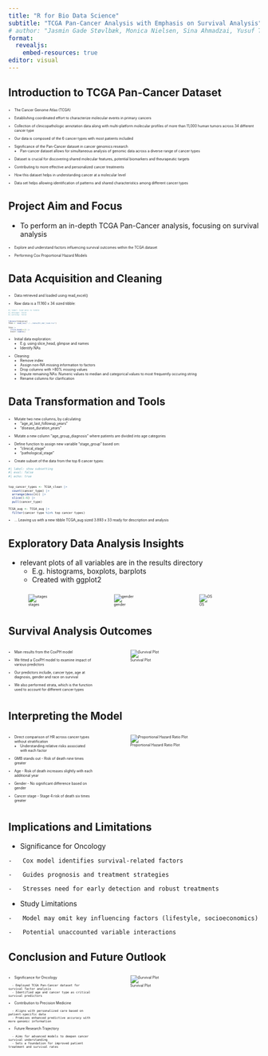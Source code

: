 ```yaml
---
title: "R for Bio Data Science"
subtitle: "TCGA Pan-Cancer Analysis with Emphasis on Survival Analysis"
# author: "Jasmin Gade Støvlbæk, Monica Nielsen, Sina Ahmadzai, Yusuf Tunc"
format:
  revealjs:
    embed-resources: true
editor: visual
---
```


## Introduction to TCGA Pan-Cancer Dataset  
::: {style="font-size: 50%;"}
::: fragment
-   The Cancer Genome Atlas (TCGA)
:::
:::

::: {style="font-size: 50%;"} 
::: fragment
-   Establishing coordinated effort to characterize molecular events in primary cancers
:::
:::

::: {style="font-size: 50%;"}
::: fragment
-   Collection of clinicopathologic annotation data along with multi-platform molecular profiles of more than 11,000 human tumors across 34 different cancer type
:::
:::

::: {style="font-size: 50%;"}
::: fragment
-   Our data is composed of the 6 cancer types with most patients included
:::
:::

::: {style="font-size: 50%;"}
::: fragment
-   Significance of the Pan-Cancer dataset in cancer genomics research
     - Pan-cancer dataset allows for simultaneous analysis of genomic data across a diverse range of cancer types
:::
:::

::: {style="font-size: 50%;"}
::: fragment
-   Dataset is crucial for discovering shared molecular features, potential biomarkers and theurapeutic targets
:::
:::

::: {style="font-size: 50%;"}
::: fragment
-   Contributing to more effective and personalized cancer treatments
:::
:::

::: {style="font-size: 50%;"}
::: fragment
-   How this dataset helps in understanding cancer at a molecular level
:::
:::

::: {style="font-size: 50%;"}
::: fragment
-   Data set helps allowing identification of patterns and shared characteristics among different cancer types\
:::
:::

## Project Aim and Focus

-   To perform an in-depth TCGA Pan-Cancer analysis, focusing on survival analysis

::: {style="font-size: 50%;"}
::: fragment
-   Explore and understand factors influencing survival outcomes within the TCGA dataset
:::
:::

::: {style="font-size: 50%;"}
::: fragment 
- Performing Cox Proportional Hazard Models 
:::
:::

## Data Acquisition and Cleaning
::: {style="font-size: 50%;"}
::: fragment
-   Data retrieved and loaded using read_excel()
:::
:::

::: {style="font-size: 50%;"}
::: fragment
-   Raw data is a 11.160 x 34 sized tibble:
:::
:::

::: {style="font-size: 30%;"}
::: fragment
```r
#| label: load data to tibble
#| message: false
#| warning: false


library(tidyverse)
TCGA <- read_tsv("./../data/01_dat_load.tsv")

TCGA |> 
  slice_head(n=3) |> 
  knitr::kable()

```
:::
:::

::: {style="font-size: 50%;"}
::: fragment
-   Initial data exploration: 
    -   E.g. using slice_head, glimpse and names
    -   Identify NAs
:::
:::

::: {style="font-size: 50%;"}
::: fragment
-   Cleaning: 
    -   Remove index
    -   Assign non-NA missing information to factors
    -   Drop columns with >80% missing values
    -   Impute remaining NAs: Numeric values to median and categorical values to most frequently occuring string
    -   Rename columns for clarification
:::
:::


## Data Transformation and Tools

::: {style="font-size: 50%;"}
::: fragment
-   Mutate two new columns, by calculating: 
    -   "age_at_last_followup_years"
    -   "disease_duration_years" 
:::
:::

::: {style="font-size: 50%;"}
::: fragment
-   Mutate a new column "age_group_diagnosis" where patients are divided into age categories
:::
:::

::: {style="font-size: 50%;"}
::: fragment
-   Define function to assign new variable "stage_group" based om: 
    -   "clinical_stage"
    -   "pathological_stage" 
:::
:::

::: {style="font-size: 50%;"}
::: fragment
-   Create subset of the data from the top 6 cancer types:
:::
:::


::: {style="font-size: 50%;"}
::: fragment
```r
#| label: show subsetting
#| eval: false
#| echo: true


top_cancer_types <- TCGA_clean |> 
  count(cancer_type) |> 
  arrange(desc(n)) |> 
  slice(1:6) |> 
  pull(cancer_type)

TCGA_aug <- TCGA_aug |> 
  filter(cancer_type %in% top_cancer_types)
```
:::
:::

::: {style="font-size: 50%;"}
::: fragment
-   ... Leaving us with a new tibble TCGA_aug sized 3.893 x 33 ready for description and analysis
:::
:::

## Exploratory Data Analysis Insights

  -   relevant plots of all variables are in the results directory
      -   E.g. histograms, boxplots, barplots
      -   Created with ggplot2


::: {style="font-size: 50%;"}
::: columns
::: {.column width="33%"}
![stages](./../results/04_describe/04_categorical/04_stage_cancertype_barplot.png)
:::
::: {.column width="33%"}
![gender](./../results/04_describe/04_categorical/04_gender_cancertype_barplot.png)
:::
::: {.column width="33%"}
![OS](./../results/04_describe/04_numeric/04_OS.time_histogram.png)
:::
:::
:::




## Survival Analysis Outcomes
::: {style="font-size: 50%;"}
::: columns
::: {.column width="35%"}
-  Main results from the CoxPH model

::: fragment
  - We fitted a CoxPH model to examine impact of various predictors 
:::

::: fragment
  - Our predictors include, cancer type, age at diagnosis, gender and race on survival
:::

::: fragment
  - We also performed strata, which is the function used to account for different cancer types 
:::

:::

::: {.column width="3%"}
:::

::: {.column width="62%"}
![Survival Plot](./../results/05_analysis_1/05_survival_plot.png)
:::
:::
:::



## Interpreting the Model

::: {style="font-size: 50%;"}
::: columns
::: {.column width="35%"}
-   Direct comparison of HR across cancer types without stratification
    -   Understanding relative risks associated with each factor

::: fragment
-   GMB stands out - Risk of death nine times greater
:::

::: fragment
-   Age - Risk of death increases slightly with each additional year
:::

::: fragment
-   Gender - No significant difference based on gender
:::

::: fragment
-   Cancer stage - Stage 4 risk of death six times greater
:::
:::

::: {.column width="3%"}
:::

::: {.column width="62%"}
![Proportional Hazard Ratio Plot](./../results/05_analysis_1/05_hazardR_plot.png){fig-align="right"}
:::
:::
:::

## Implications and Limitations

-   Significance for Oncology

::: fragment
```         
-   Cox model identifies survival-related factors
```
:::

::: fragment
```         
-   Guides prognosis and treatment strategies
```
:::

::: fragment
```         
-   Stresses need for early detection and robust treatments
```
:::

::: fragment
-   Study Limitations
:::

::: fragment
```         
-   Model may omit key influencing factors (lifestyle, socioeconomics)
```
:::

::: fragment
```         
-   Potential unaccounted variable interactions
```
:::

## Conclusion and Future Outlook

::: {style="font-size: 50%;"}
::: columns
::: {.column width="35%"}
-   Significance for Oncology

::: fragment
```         
  - Employed TCGA Pan-Cancer dataset for survival factor analysis
  - Identified age and cancer type as critical survival predictors
```
:::

::: fragment
-   Contribution to Precision Medicine
:::

::: fragment
```         
  - Aligns with personalized care based on patient-specific data
  - Promises enhanced predictive accuracy with more genomic information
```
:::

::: fragment
-   Future Research Trajectory
:::

::: fragment
```         
  - Aims for advanced models to deepen cancer survival understanding
  - Sets a foundation for improved patient treatment and survival rates
```
:::
:::

::: {.column width="3%"}
:::

::: {.column width="62%"}
![Survival Plot](./../results/05_analysis_1/05_survival_plot.png)
:::
:::
:::

